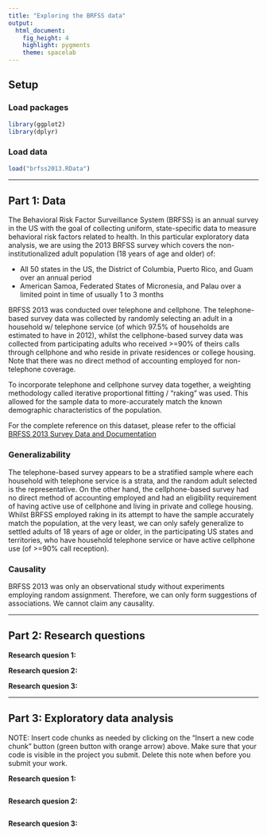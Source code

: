 ```yaml
---
title: "Exploring the BRFSS data"
output:
  html_document:
    fig_height: 4
    highlight: pygments
    theme: spacelab
---
```


## Setup

### Load packages

```r
library(ggplot2)
library(dplyr)
```

### Load data

```r
load("brfss2013.RData")
```



* * *

## Part 1: Data
The Behavioral Risk Factor Surveillance System (BRFSS) is an annual survey in the US with the goal of collecting uniform, state-specific data to measure behavioral risk factors related to health. In this particular exploratory data analysis, we are using the 2013 BRFSS survey which covers the non-institutionalized adult population (18 years of age and older) of:

- All 50 states in the US, the District of Columbia, Puerto Rico, and Guam over an annual period
- American Samoa, Federated States of Micronesia, and Palau over a limited point in time of usually 1 to 3 months

BRFSS 2013 was conducted over telephone and cellphone. The telephone-based survey data was collected by randomly selecting an adult in a household w/ telephone service (of which 97.5% of households are estimated to have in 2012), whilst the cellphone-based survey data was collected from participating adults who received >=90% of theirs calls through cellphone and who reside in private residences or college housing. Note that there was no direct method of accounting employed for non-telephone coverage.

To incorporate telephone and cellphone survey data together, a weighting methodology called iterative proportional fitting / "raking" was used. This allowed for the sample data to more-accurately match the known demographic characteristics of the population.

For the complete reference on this dataset, please refer to the official [BRFSS 2013 Survey Data and Documentation](https://www.cdc.gov/brfss/annual_data/annual_2013.html)

### Generalizability
The telephone-based survey appears to be a stratified sample where each household with telephone service is a strata, and the random adult selected is the representative. On the other hand, the cellphone-based survey had no direct method of accounting employed and had an eligibility requirement of having active use of cellphone and living in private and college housing. Whilst BRFSS employed raking in its attempt to have the sample accurately match the population, at the very least, we can only safely generalize to settled adults of 18 years of age or older, in the participating US states and territories, who have household telephone service or have active cellphone use (of >=90% call reception).

### Causality
BRFSS 2013 was only an observational study without experiments employing random assignment. Therefore, we can only form suggestions of associations. We cannot claim any causality.

* * *

## Part 2: Research questions

**Research quesion 1:**

**Research quesion 2:**

**Research quesion 3:**


* * *

## Part 3: Exploratory data analysis

NOTE: Insert code chunks as needed by clicking on the "Insert a new code chunk"
button (green button with orange arrow) above. Make sure that your code is visible
in the project you submit. Delete this note when before you submit your work.

**Research quesion 1:**

```r

```



**Research quesion 2:**

```r

```



**Research quesion 3:**

```r

```
